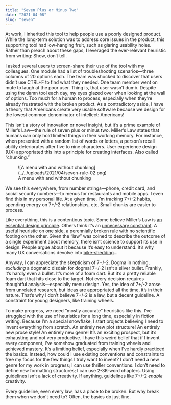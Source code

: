 ```yaml
---
title: "Seven Plus or Minus Two"
date: "2021-04-08"
slug: "seven"
---
```


At work, I inherited this tool to help people use a poorly designed product. While the long-term solution was to address core issues in the product, this supporting tool had low-hanging fruit, such as glaring usability holes. Rather than preach about these gaps, I leveraged the ever-relevant heuristic from writing: Show, don’t tell.

I asked several users to screen-share their use of the tool with my colleagues. One module had a list of troubleshooting scenarios—three columns of 20 options each. The team was shocked to discover that users didn’t use CTRL+F to find what they needed. One team member went on mute to laugh at the poor user. Thing is, that user wasn’t dumb. Despite using the damn tool each day, my eyes glazed over when looking at the wall of options. Too much for a human to process, especially when they’re already frustrated with the broken product. As a contradictory aside, I have a theory that Americans create very usable software because we design for the lowest common denominator of intellect: Americans!

This isn’t a story of innovation or novel insight, but it’s a prime example of Miller’s Law—the rule of seven plus or minus two. Miller’s Law states that humans can only hold limited things in their working memory. For instance, when presented with a random list of words or letters, a person’s recall ability deteriorates after five to nine characters. User experience design (UX) appropriated this into a principle for creating interfaces. Also called “chunking.”

<figure class="wp-block-image size-large">![A menu with and without chunking](../../uploads/2021/04/seven-rule-02.png)<figcaption>A menu with and without chunking</figcaption></figure>We see this everywhere, from number strings—phone, credit card, and social security numbers—to menus for restaurants and mobile apps. I even find this in my personal life. At a given time, I’m tracking 7+/-2 habits, spending energy on 7+/-2 relationships, etc. Small chunks are easier to process.

Like everything, this is a contentious topic. Some believe Miller’s Law is [an essential design principle](https://lawsofux.com/millers-law/). Others think it’s an [unnecessary constraint](https://uxmyths.com/post/931925744/myth-23-choices-should-always-be-limited-to-seven). A useful heuristic on one side, a perennially broken rule with no scientific footing on the other. Given the “law” was coined to describe the outcome of a single experiment about memory, there isn’t science to support its use in design. People argue about it because it’s easy to understand. It’s why many UX conversations devolve into [bike-shedding](https://thedecisionlab.com/biases/bikeshedding/)…

Anyway, I can appreciate the skepticism of 7+/-2. Dogma in nothing, *excluding* a dogmatic disdain for dogma! 7+/-2 isn’t a silver bullet. Frankly, it’s hardly even a bullet. It’s more of a foam dart. But it’s a pretty reliable foam dart that hits close to the target. Not every decision requires thoughtful analysis—especially menu design. Yes, the idea of 7+/-2 arose from unrelated research, but ideas are appropriated all the time, it’s in their nature. That’s why I don’t believe 7+/-2 is a law, but a decent guideline. A constraint for young designers, like training wheels.

To make progress, we need “mostly accurate” heuristics like this. I’ve struggled with the use of heuristics for a long time, especially in fiction writing. Because I’m a special snowflake, I start projects believing I need to invent everything from scratch. An entirely new plot structure! An entirely new prose style! An entirely new genre! It’s an exciting prospect, but it’s exhausting and not very productive. I have this weird belief that if I invent every component, I’ve somehow graduated from training wheels and achieved mastery. It’s a limiting belief, especially when I’ve hardly practiced the basics. Instead, how could I use existing conventions and constraints to free my focus for the few things I truly want to invent? I don’t need a new genre for my work in progress; I can use thriller conventions. I don’t need to define new formatting structures; I can use 2-3K-word chapters. Using guidelines isn’t a lack of creativity. If anything, guidelines like 7+/-2 *enable* creativity.

Every guideline, even every law, has a place to be broken. But why break them when we don’t need to? Often, the basics do just fine.